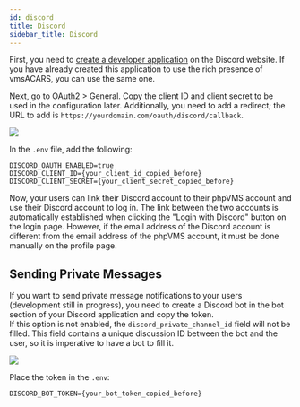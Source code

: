 ```yaml
---
id: discord
title: Discord
sidebar_title: Discord
---
```


First, you need to [create a developer application](https://discord.com/developers/applications) on the Discord website. If you have already created this application to use the rich presence of vmsACARS, you can use the same one.

Next, go to OAuth2 > General. Copy the client ID and client secret to be used in the configuration later. Additionally, you need to add a redirect; the URL to add is `https://yourdomain.com/oauth/discord/callback`.

![](img/create-discord.png)

In the `.env` file, add the following:

```shell title=".env"
DISCORD_OAUTH_ENABLED=true
DISCORD_CLIENT_ID={your_client_id_copied_before}
DISCORD_CLIENT_SECRET={your_client_secret_copied_before}
```

Now, your users can link their Discord account to their phpVMS account and use their Discord account to log in. The link between the two accounts is automatically established when clicking the "Login with Discord" button on the login page. However, if the email address of the Discord account is different from the email address of the phpVMS account, it must be done manually on the profile page.

## Sending Private Messages

If you want to send private message notifications to your users (development still in progress), you need to create a Discord bot in the bot section of your Discord application and copy the token. <br/>
If this option is not enabled, the `discord_private_channel_id` field will not be filled. This field contains a unique discussion ID between the bot and the user, so it is imperative to have a bot to fill it.

![](img/create-discord-bot.png)

Place the token in the `.env`:

```shell title=".env"
DISCORD_BOT_TOKEN={your_bot_token_copied_before}
```
